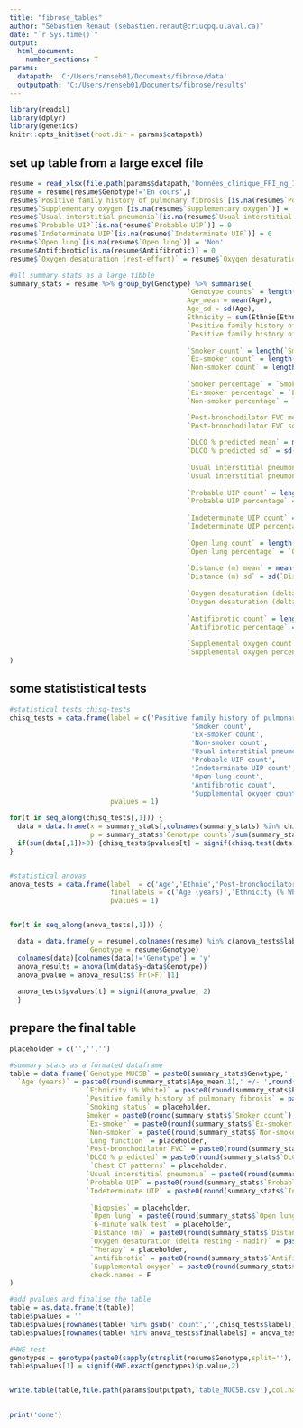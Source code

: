 ---
title: "fibrose_tables"
author: "Sébastien Renaut (sebastien.renaut@criucpq.ulaval.ca)"
date: "`r Sys.time()`"
output:
  html_document:
    number_sections: T
params:
  datapath: 'C:/Users/renseb01/Documents/fibrose/data'
  outputpath: 'C:/Users/renseb01/Documents/fibrose/results' 
---


```{r setup, include=FALSE}
library(readxl)
library(dplyr)
library(genetics)
knitr::opts_knit$set(root.dir = params$datapath)
```

## set up table from a large excel file
```{r summary_stats}
resume = read_xlsx(file.path(params$datapath,'Données_clinique_FPI_ng_13jul2023.xlsx'),sheet = 'Données cliniques 2023-10-17',skip =4)
resume = resume[resume$Genotype!='En cours',]
resume$`Positive family history of pulmonary fibrosis`[is.na(resume$`Positive family history of pulmonary fibrosis`)] = 'N'
resume$`Supplementary oxygen`[is.na(resume$`Supplementary oxygen`)] = '0'
resume$`Usual interstitial pneumonia`[is.na(resume$`Usual interstitial pneumonia`)] = 0
resume$`Probable UIP`[is.na(resume$`Probable UIP`)] = 0
resume$`Indeterminate UIP`[is.na(resume$`Indeterminate UIP`)] = 0
resume$`Open lung`[is.na(resume$`Open lung`)] = 'Non'
resume$Antifibrotic[is.na(resume$Antifibrotic)] = 0
resume$`Oxygen desaturation (rest-effort)` = resume$`Oxygen desaturation (rest)` - resume$`Oxygen desaturation (effort)`

#all summary stats as a large tibble
summary_stats = resume %>% group_by(Genotype) %>% summarise(
                                            `Genotype counts` = length(Genotype),
                                            Age_mean = mean(Age),
                                            Age_sd = sd(Age),
                                            Ethnicity = sum(Ethnie[Ethnie==1])/length(Ethnie),
                                            `Positive family history of pulmonary fibrosis count` = length(`Positive family history of pulmonary fibrosis`[`Positive family history of pulmonary fibrosis`=='Y']),
                                            `Positive family history of pulmonary fibrosis percentage` = `Positive family history of pulmonary fibrosis count`/length(`Positive family history of pulmonary fibrosis`),
                                       
                                            `Smoker count` = length(`Smoking status`[`Smoking status` == 1]),
                                            `Ex-smoker count` = length(`Smoking status`[`Smoking status` == 2]),
                                            `Non-smoker count` = length(`Smoking status`[`Smoking status` == 0]),
                                       
                                            `Smoker percentage` = `Smoker count` / length(`Smoking status`),
                                            `Ex-smoker percentage` = `Ex-smoker count` / length(`Smoking status`),
                                            `Non-smoker percentage` = `Non-smoker count` / length(`Smoking status`),

                                            `Post-bronchodilator FVC mean` = mean(`Post-bronchodilator FVC`,na.rm = T),
                                            `Post-bronchodilator FVC sd` = sd(`Post-bronchodilator FVC`,na.rm = T),
                                            
                                            `DLCO % predicted mean` = mean(`DLCO % predicted`,na.rm = T),
                                            `DLCO % predicted sd` = sd(`DLCO % predicted`,na.rm = T),
                                            
                                            `Usual interstitial pneumonia count` = length(`Usual interstitial pneumonia`[`Usual interstitial pneumonia` == 1]),
                                            `Usual interstitial pneumonia percentage` = `Usual interstitial pneumonia count` / length(`Usual interstitial pneumonia`),
                                            
                                            `Probable UIP count` = length(`Probable UIP`[`Probable UIP` == 1]),
                                            `Probable UIP percentage` = `Probable UIP count` / length(`Probable UIP`),
                                            
                                            `Indeterminate UIP count` = length(`Indeterminate UIP`[`Indeterminate UIP` == 1]),
                                            `Indeterminate UIP percentage` = `Indeterminate UIP count` / length(`Indeterminate UIP`),
                                      
                                            `Open lung count` = length(`Open lung`[`Open lung` == 'Yes']),
                                            `Open lung percentage` = `Open lung count` / length(`Open lung`),
                                      
                                            `Distance (m) mean` = mean(`Distance (m)`,na.rm = T),
                                            `Distance (m) sd` = sd(`Distance (m)`,na.rm = T),
                                      
                                            `Oxygen desaturation (delta resting-nadir) mean` =  mean(`Oxygen desaturation (rest)`-`Oxygen desaturation (effort)`,na.rm = T),
                                            `Oxygen desaturation (delta resting-nadir) sd` =  sd(`Oxygen desaturation (rest)` - `Oxygen desaturation (effort)`,na.rm = T),
                                      
                                            `Antifibrotic count` = length(Antifibrotic[Antifibrotic==1]),
                                            `Antifibrotic percentage` = `Antifibrotic count`/ length(Antifibrotic),
                                      
                                            `Supplemental oxygen count` = length(`Supplementary oxygen`[`Supplementary oxygen`=='1']),
                                            `Supplemental oxygen percentage` = `Supplemental oxygen count` / length(`Supplementary oxygen`)
)
```

## some statististical tests
```{r stats}
#statistical tests chisq-tests
chisq_tests = data.frame(label = c('Positive family history of pulmonary fibrosis count',
                                             'Smoker count',
                                             'Ex-smoker count',
                                             'Non-smoker count',
                                             'Usual interstitial pneumonia count',
                                             'Probable UIP count',
                                             'Indeterminate UIP count',
                                             'Open lung count',
                                             'Antifibrotic count',
                                             'Supplemental oxygen count'),
                         pvalues = 1)

for(t in seq_along(chisq_tests[,1])) {
  data = data.frame(x = summary_stats[,colnames(summary_stats) %in% chisq_tests$label[t]],
                    p = summary_stats$`Genotype counts`/sum(summary_stats$`Genotype counts`))
  if(sum(data[,1])>0) {chisq_tests$pvalues[t] = signif(chisq.test(data[,1],p = data$p)$p.value,2)}
}


#statistical anovas 
anova_tests = data.frame(label  = c('Age','Ethnie','Post-bronchodilator FVC','DLCO % predicted','Distance (m)','Oxygen desaturation (rest-effort)'),
                         finallabels = c('Age (years)','Ethnicity (% White)','Post-bronchodilator FVC','DLCO % predicted','Distance (m)','Oxygen desaturation (delta resting - nadir)'),
                         pvalues = 1)


for(t in seq_along(anova_tests[,1])) {

  data = data.frame(y = resume[,colnames(resume) %in% c(anova_tests$label[t])],
                    Genotype = resume$Genotype)
  colnames(data)[colnames(data)!='Genotype'] = 'y'
  anova_results = anova(lm(data$y~data$Genotype))
  anova_pvalue = anova_results$`Pr(>F)`[1]
  
  anova_tests$pvalues[t] = signif(anova_pvalue, 2)
  }
```


## prepare the final table
```{r final table}
placeholder = c('','','')

#summary stats as a formated dataframe
table = data.frame(`Genotype MUC5B` = paste0(summary_stats$Genotype,' (n = ',summary_stats$`Genotype counts`,')'),
  `Age (years)` = paste0(round(summary_stats$Age_mean,1),' +/- ',round(summary_stats$Age_sd),1),
                   `Ethnicity (% White)` = paste0(round(summary_stats$Ethnicity,1),' % '),
                   `Positive family history of pulmonary fibrosis` = paste0(round(summary_stats$`Positive family history of pulmonary fibrosis count`), '(',round(summary_stats$`Positive family history of pulmonary fibrosis count`,1),' %)'),
                   `Smoking status` = placeholder,
                   Smoker = paste0(round(summary_stats$`Smoker count`),' (',round(summary_stats$`Smoker percentage`,1),' %)'),
                   `Ex-smoker` = paste0(round(summary_stats$`Ex-smoker count`),' (',round(summary_stats$`Ex-smoker percentage`,1),' %)'),
                   `Non-smoker` = paste0(round(summary_stats$`Non-smoker count`),' (',round(summary_stats$`Non-smoker percentage`,1),' %)'),
                   `Lung function` = placeholder,
                   `Post-bronchodilator FVC` = paste0(round(summary_stats$`Post-bronchodilator FVC mean`,1),' +/- ',round(summary_stats$`Post-bronchodilator FVC sd`,1)),
                   `DLCO % predicted` = paste0(round(summary_stats$`DLCO % predicted mean`,1),' +/- ',round(summary_stats$`DLCO % predicted sd`,1), ' %'),
                    `Chest CT patterns` = placeholder,
                   `Usual interstitial pneumonia` = paste0(round(summary_stats$`Usual interstitial pneumonia count`),' (',round(summary_stats$`Usual interstitial pneumonia percentage`,1),' %)'),
                   `Probable UIP` = paste0(round(summary_stats$`Probable UIP count`),' (',round(summary_stats$`Probable UIP percentage`,1),' %)'),
                   `Indeterminate UIP` = paste0(round(summary_stats$`Indeterminate UIP count`),' (',round(summary_stats$`Indeterminate UIP percentage`,1),' %)'),
                                                                            
                    `Biopsies` = placeholder,                                                        
                    `Open lung` = paste0(round(summary_stats$`Open lung count`),' (',round(summary_stats$`Open lung percentage`,1),' %)'),  
                    `6-minute walk test` = placeholder,    
                    `Distance (m)` = paste0(round(summary_stats$`Distance (m) mean`,1),' +/- ',round(summary_stats$`Distance (m) sd`,1)),
                    `Oxygen desaturation (delta resting - nadir)` = paste0(round(summary_stats$`Oxygen desaturation (delta resting-nadir) mean`,1),' +/- ',round(summary_stats$`Oxygen desaturation (delta resting-nadir) sd`,1)),
                    `Therapy` = placeholder, 
                    `Antifibrotic` = paste0(round(summary_stats$`Antifibrotic count`),' (',round(summary_stats$`Antifibrotic percentage`,1),' %)'),
                    `Supplemental oxygen` = paste0(round(summary_stats$`Supplemental oxygen count`),' (',round(summary_stats$`Supplemental oxygen percentage`,1),' %)'),
                    check.names = F
)

#add pvalues and finalise the table 
table = as.data.frame(t(table))
table$pvalues = ''
table$pvalues[rownames(table) %in% gsub(' count','',chisq_tests$label)] = chisq_tests$pvalues
table$pvalues[rownames(table) %in% anova_tests$finallabels] = anova_tests$pvalues

#HWE test
genotypes = genotype(paste0(sapply(strsplit(resume$Genotype,split=''),'[',1),'/',sapply(strsplit(resume$Genotype,split=''),'[',2)))
table$pvalues[1] = signif(HWE.exact(genotypes)$p.value,2)


write.table(table,file.path(params$outputpath,'table_MUC5B.csv'),col.names = F, sep = ',')
            
```



```{r done}
print('done')
```
